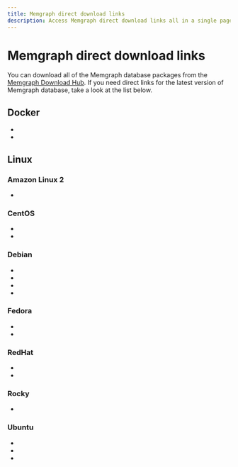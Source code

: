 ```yaml
---
title: Memgraph direct download links
description: Access Memgraph direct download links all in a single page. Our documentation is committed to ensuring a smooth developer experience. 
---
```



# Memgraph direct download links

You can download all of the Memgraph database packages from the [Memgraph
Download Hub](https://memgraph.com/download/). If you need direct links for the
latest version of Memgraph database, take a look at the list below.

## Docker
- <LinkClick link="https://download.memgraph.com/memgraph/v2.17.0/docker/memgraph-2.17.0-docker.tar.gz" os="docker" distribution="docker-x86"/>
- <LinkClick link="https://download.memgraph.com/memgraph/v2.17.0/docker-aarch64/memgraph-2.17.0-docker.tar.gz" os="docker" distribution="docker-x86"/>

## Linux

### Amazon Linux 2
- <LinkClick link="https://download.memgraph.com/memgraph/v2.17.0/amzn-2/memgraph-2.17.0_1-1.x86_64.rpm" os="linux" distribution="amazon-2"/>

### CentOS
- <LinkClick link="https://download.memgraph.com/memgraph/v2.17.0/centos-7/memgraph-2.17.0_1-1.x86_64.rpm" os="linux" distribution="centos-7"/>
- <LinkClick link="https://download.memgraph.com/memgraph/v2.17.0/centos-9/memgraph-2.17.0_1-1.x86_64.rpm" os="linux" distribution="centos-9"/>

### Debian
- <LinkClick link="https://download.memgraph.com/memgraph/v2.17.0/debian-11/memgraph_2.17.0-1_amd64.deb" os="linux" distribution="debian-11"/>
- <LinkClick link="https://download.memgraph.com/memgraph/v2.17.0/debian-11-aarch64/memgraph_2.17.0-1_arm64.deb" os="linux" distribution="debian-11-aarch64"/>
- <LinkClick link="https://download.memgraph.com/memgraph/v2.17.0/debian-12/memgraph_2.17.0-1_amd64.deb" os="linux" distribution="debian-12"/>
- <LinkClick link="https://download.memgraph.com/memgraph/v2.17.0/debian-12-aarch64/memgraph_2.17.0-1_arm64.deb" os="linux" distribution="debian-12-aarch64"/>

### Fedora
- <LinkClick link="https://download.memgraph.com/memgraph/v2.17.0/fedora-38/memgraph-2.17.0_1-1.x86_64.rpm" os="linux" distribution="fedora-38"/>
- <LinkClick link="https://download.memgraph.com/memgraph/v2.17.0/fedora-39/memgraph-2.17.0_1-1.x86_64.rpm" os="linux" distribution="fedora-39"/>

### RedHat
- <LinkClick link="https://download.memgraph.com/memgraph/v2.17.0/centos-7/memgraph-2.17.0_1-1.x86_64.rpm" os="linux" distribution="redhat-7"/>
- <LinkClick link="https://download.memgraph.com/memgraph/v2.17.0/centos-9/memgraph-2.17.0_1-1.x86_64.rpm" os="linux" distribution="redhat-9"/>

### Rocky
- <LinkClick link="https://download.memgraph.com/memgraph/v2.17.0/rocky-9.3/memgraph-2.17.0_1-1.x86_64.rpm" os="linux" distribution="rocky-9"/>

### Ubuntu
- <LinkClick link="https://download.memgraph.com/memgraph/v2.17.0/ubuntu-20.04/memgraph_2.17.0-1_amd64.deb" os="linux" distribution="ubuntu-20"/>
- <LinkClick link="https://download.memgraph.com/memgraph/v2.17.0/ubuntu-22.04/memgraph_2.17.0-1_amd64.deb" os="linux" distribution="ubuntu-22"/>
- <LinkClick link="https://download.memgraph.com/memgraph/v2.17.0/ubuntu-22.04-aarch64/memgraph_2.17.0-1_arm64.deb" os="linux" distribution="ubuntu-22-aarch64"/>

